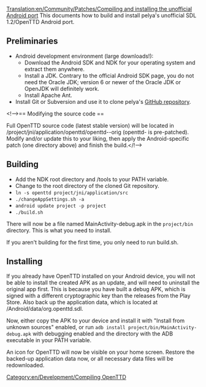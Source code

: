 [[Translation:en/Community/Patches/Compiling and installing the unofficial Android port]]
[[Category:en/Development/Compiling OpenTTD]]
{{en/Todo|Very sparse}}
This documents how to build and install pelya's unofficial SDL 1.2/OpenTTD Android port.

== Preliminaries ==

* Android development environment (large downloads!):
** Download the Android SDK and NDK for your operating system and extract them anywhere.
** Install a JDK. Contrary to the official Android SDK page, you do not need the Oracle JDK; version 6 or newer of the Oracle JDK or OpenJDK will definitely work.
** Install Apache Ant.
* Install Git or Subversion and use it to clone pelya's [https://github.com/pelya/commandergenius GitHub repository].

<!-->== Modifying the source code ==

Full OpenTTD source code (latest stable version) will be located in <repository root>/project/jni/application/openttd/openttd-<version>-orig (openttd-<version> is pre-patched). Modify and/or update this to your liking, then apply the Android-specific patch (one directory above) and finish the build.</!-->

== Building ==
* Add the NDK root directory and <SDK root directory>/tools to your PATH variable. 
* Change to the root directory of the cloned Git repository. 
* <code>ln -s openttd project/jni/application/src</code>
* <code>./changeAppSettings.sh -a</code>
* <code>android update project -p project</code>
* <code>./build.sh</code>

There will now be a file named MainActivity-debug.apk in the <code>project/bin</code> directory. This is what you need to install.

If you aren't building for the first time, you only need to run build.sh.

== Installing ==
If you already have OpenTTD installed on your Android device, you will not be able to install the created APK as an update, and will need to uninstall the original app first. This is because you have built a debug APK, which is signed with a different cryptographic key than the releases from the Play Store. Also back up the application data, which is located at <internal storage>/Android/data/org.openttd.sdl.

Now, either copy the APK to your device and install it with "Install from unknown sources" enabled, or run <code>adb install project/bin/MainActivity-debug.apk</code> with debugging enabled and the directory with the ADB executable in your PATH variable.

An icon for OpenTTD will now be visible on your home screen. Restore the backed-up application data now, or all necessary data files will be redownloaded.